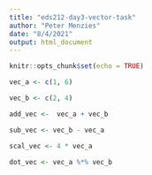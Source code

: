 ```yaml
---
title: "eds212-day3-vector-task"
author: "Peter Menzies"
date: "8/4/2021"
output: html_document
---
```


```r
knitr::opts_chunk$set(echo = TRUE)
```

```r
vec_a <- c(1, 6)

vec_b <- c(2, 4)

add_vec <-  vec_a + vec_b

sub_vec <- vec_b - vec_a

scal_vec <- 4 * vec_a

dot_vec <- vec_a %*% vec_b
```

